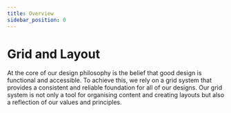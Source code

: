 ```yaml
---
title: Overview 
sidebar_position: 0
---
```



# Grid and Layout

At the core of our design philosophy is the belief that good design is functional and accessible. To achieve this, we rely on a grid system that provides a consistent and reliable foundation for all of our designs. Our grid system is not only a tool for organising content and creating layouts but also a reflection of our values and principles.

<DocCardList className="DocCardList--no-overview"/>
